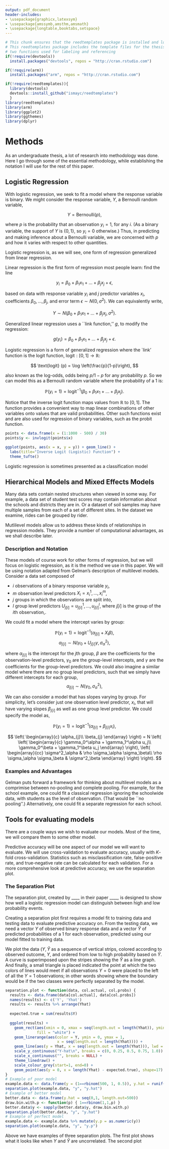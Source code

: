 ```yaml
---
output: pdf_document
header-includes:
- \usepackage{graphicx,latexsym}
- \usepackage{amssymb,amsthm,amsmath}
- \usepackage{longtable,booktabs,setspace}
---
```


<!--
You can delete the header-includes (lines 3-6 above) if you like and also the chunk below since it is loaded in the skeleton.Rmd file.  They are included so that chap3.Rmd will compile by itself when you hit Knit PDF.
-->

```r
# This chunk ensures that the reedtemplates package is installed and loaded
# This reedtemplates package includes the template files for the thesis and also
# two functions used for labeling and referencing
if(!require(devtools))
  install.packages("devtools", repos = "http://cran.rstudio.com")

if(!require(arm))
  install.packages("arm", repos = "http://cran.rstudio.com")

if(!require(reedtemplates)){
  library(devtools)
  devtools::install_github("ismayc/reedtemplates")
  }
library(reedtemplates)
library(arm)
library(ggplot2)
library(ggthemes)
library(dplyr)
```

# Methods

As an undergraduate thesis, a lot of research into methodology was done. Here I
go through some of the essential methodology, while establishing the notation I
will use for the rest of this paper.

## Logistic Regression

With logistic regression, we seek to fit a model where the response variable is
binary. We might consider the response variable, $Y$, a Bernoulli random variable,

$$Y = \text{Bernoulli}(p),$$

where $p$ is the probability that an observation $y_i = 1,$ for any $i$. (As a binary variable,
the support of $Y$ is $\{0,1\}$, so $y_i = 0$ otherwise.) Thus, in predicting
and making inference about a Bernoulli variable, we are concerned with $p$ and
how it varies with respect to other quantities.

Logistic regression is, as we will see, one form of regression generalized from
linear regression.

Linear regression is the first form of regression most people learn: find the
line

$$y_i = \beta_0 + \beta_1 x_1 + \ldots + \beta_j x_j + \epsilon,$$

based on data with response variable $y_i$ and $j$ predictor variables $x_i$,
coefficients $\beta_0, \ldots, \beta_j$, and error term $\epsilon \sim
N(0, \sigma^2)$. We can equivalently write,

$$Y \sim N(\beta_0 + \beta_1 x_1 + \ldots + \beta_j x_j, \sigma^2).$$

Generalized linear regression uses a ``link function,'' $g$, to modify the regression:

$$g(y_i) = \beta_0 + \beta_1 x_1 + \ldots + \beta_j x_j + \epsilon.$$

Logistic regression is a form of generalized regression where the `link' function
is the logit function, $\text{logit}:[0,1] \to \mathbb{R}$:

$$ \text{logit} (p) = \log \left(\frac{p}{1-p}\right), $$

also known as the log-odds, odds being $p/1-p$ for any probability $p$. So we can
model this as a Bernoulli random variable where the probability of a 1 is:

$$\mathbb{P} (y_i = 1) = \text{logit}^{-1} (\beta_0 + \beta_1 x_1 + \ldots + \beta_j x_j).$$

Notice that the inverse logit function maps values from $\mathbb{R}$ to $[0,1]$.
The function provides a convenient way to map linear combinations of other
variables onto values that are valid probabilities. Other such functions exist
and are also used for regression of binary variables, such as the probit function.


```r
points <- data.frame(x = (1:1000 - 500) / 30)
points$y <- invlogit(points$x)

ggplot(points, aes(x = x, y = y)) + geom_line() +
  labs(title="Inverse Logit (Logistic) Function") +
  theme_tufte()
```

Logistic regression is sometimes presented as a classification model

## Hierarchical Models and Mixed Effects Models {#h-models}

Many data sets contain nested structures when viewed in some way. For example,
a data set of student test scores may contain information about the schools
and districts they are in. Or a dataset of soil samples may have multiple samples
from each of a set of different sites. In the dataset we examine, rides can be
grouped by rider.

Mutlilevel models allow us to address these kinds of relationships in regression
models. They provide a number of computational advantages, as we shall describe
later.

### Description and Notation

These models of course work for other forms of regression, but we will focus
on logistic regression, as it is the method we use in this paper. We will be
using notation adapted from Gelman's description of multilevel models. Consider
a data set composed of

- $i$ observations of a binary response variable $y_i$,
- $m$ observation level predictors $X_i = x_i^1, \ldots, x_i^m$,
- $j$ groups in which the observations are split into,
- $l$ group level predictors $U_{j[i]} = u_{j[i]}^1, \ldots, u_{j[i]}^l$, where
$j[i]$ is the group of the $i$th observation,.

We could fit a model where the intercept varies by group:

$$\mathbb{P} (y_i = 1) = \text{logit}^{-1}
(\alpha_{j[i]} + X_i \beta),$$
$$\alpha_{j[i]} \sim N(\gamma_0 + U_{j[i]} \gamma, \sigma_{\alpha}^2),$$

where $\alpha_{j[i]}$ is the intercept for the $j$th group, $\beta$ are the
coefficients for the observation-level predictors, $\gamma_0$ are the group-level
intercepts, and $\gamma$ are the coefficients for the group-level predictors. We
could also imagine a similar model where there are no group level predictors,
such that we simply have different intercepts for each group,
$$\alpha_{j[i]} \sim N(\gamma_0, \sigma_{\alpha}^2),$$

We can also consider a model that has slopes varying by group. For simplicity,
let's consider just one observation level predictor, $x_i$, that will have varying
slopes $\beta_{j[i]}$ as well as one group level predictor. We could specify the
model as,

$$\mathbb{P} (y_i = 1) = \text{logit}^{-1}
(\alpha_{j[i]} + \beta_{j[i]} x_i),$$

$$
\left(
\begin{array}{c}
\alpha_{j}\\
\beta_{j}
\end{array}
\right) =
N \left(
\left(
\begin{array}{c}
\gamma_0^\alpha + \gamma_1^\alpha u_j\\
\gamma_0^\beta + \gamma_1^\beta u_j
\end{array}
\right),
\left(
\begin{array}{cc}
\sigma^2_\alpha & \rho \sigma_\alpha \sigma_\beta\\
\rho \sigma_\alpha \sigma_\beta & \sigma^2_\beta
\end{array}
\right)
\right).
$$


### Examples and Advantages

Gelman puts forward a framework for thinking about multilevel models as a
comprimise between no-pooling and complete pooling. For example, for the school
example, one could fit a classical regression ignoring the schoolwide data,
with students as the level of observation. (That would be ``no pooling''.)
Alternatively, one could fit a separate regression for each school.

## Tools for evaluating models

There are a couple ways we wish to evaluate our models. Most of the time, we
will compare them to some other model.

Predictive accuracy will be one aspect of our model we will want to evaluate.
We will use cross-validation to evaluate accuracy, usually with $K$-fold
cross-validation. Statistics such as misclassification rate, false-positive
rate, and true-negative rate can be calculated for each validation. For a more
comprehensive look at predictive accuracy, we use the separation plot.

### The Separation Plot

The separation plot, created by ____ in their paper ____, is designed to show
how well a logistic regression model can distinguish between high and low
probability events.

Creating a separation plot first requires a model fit to training data and testing
data to evaluate predictive accuracy on. From the testing data, we need a vector
$Y$ of observed binary response data and a vector $\hat{Y}$ of predicted
probabilities of a 1 for each observation, predicted using our model fitted to
training data.

We plot the data $(Y, \hat{Y}$ as a sequence of vertical strips, colored according
to observed outcome, $Y$, and ordered from low to high probability based on
$\hat{Y}$. A curve is superimposed upon the stripes showing the $\hat{Y}$ as
a line graph. And finally, a small triangle is placed indicated the point at
which the two colors of lines would meet if all observations $Y = 0$ were
placed to the left of all the $Y=1$ observations; in other words showing where
the boundary would be if the two classes were perfectly separated by the model.

```r
separation.plot <- function(data, col.actual, col.probs) {
  results <- data.frame(data[col.actual], data[col.probs])
  names(results) <- c('Y', 'Yhat')
  results <- results %>% arrange(Yhat)
  
  expected.true = sum(results$Y)
  
  ggplot(results) +
    geom_rect(aes(xmin = 0, xmax = seq(length.out = length(Yhat)), ymin = 0, ymax = 1),
              fill = "white") +
    geom_linerange(aes(color = Y, ymin = 0, ymax = 1, 
                       x = seq(length.out = length(Yhat)))) + 
    geom_line(aes(y = Yhat, x = seq(length.out = length(Yhat))), lwd = 0.8)  +
    scale_y_continuous("Y-hat\n", breaks = c(0, 0.25, 0.5, 0.75, 1.0)) + 
    scale_x_continuous("", breaks = NULL) +
    theme_linedraw() + 
    scale_colour_grey(start=1, end=0) + 
    geom_point(aes(y = 0, x = length(Yhat) - expected.true), shape=17)
}
# Example of poor model
example.data <- data.frame(y = (1==rbinom(500, 1, 0.5)), y.hat = runif(500, 0, 1))
separation.plot(example.data, "y", "y.hat")
# Example of better model
better.data <- data.frame(y.hat = seq(0,1, length.out=500))
draw.bin.with.p <- function(p) { 1==rbinom(1,1,p) }
better.data$y <- sapply(better.data$y, draw.bin.with.p)
separation.plot(better.data, "y", "y.hat")
# Example of perfect model
example.data <- example.data %>% mutate(y.p = as.numeric(y))
separation.plot(example.data, "y", "y.p")
```

Above we have examples of three separation plots. The first plot shows what it
looks like when $Y$ and $\hat{Y}$ are uncorrelated. The second plot 

